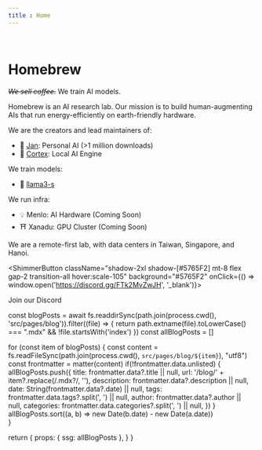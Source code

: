 ```yaml
---
title : Home
---
```



<br/>

# Homebrew

<s><i>We sell coffee.</s></i> We train AI models. 

Homebrew is an AI research lab. Our mission is to build human-augmenting AIs that run energy-efficiently on earth-friendly hardware.

We are the creators and lead maintainers of: 

- 👋 [Jan](https://jan.ai): Personal AI (>1 million downloads)
- 🤖 [Cortex](https://cortex.so): Local AI Engine

We train models:

- 🦄 [llama3-s](https://github.com/janhq/llama3-s)

We run infra: 

- 💡 Menlo: AI Hardware (Coming Soon)
- ⛩️ Xanadu: GPU Cluster (Coming Soon)

We are a remote-first lab, with data centers in Taiwan, Singapore, and Hanoi.

<ShimmerButton className="shadow-2xl shadow-[#5765F2] mt-8 flex gap-2 transition-all hover:scale-105" background="#5765F2" onClick={() => window.open('https://discord.gg/FTk2MvZwJH', '_blank')}>
  <FaDiscord className="text-2xl text-white" />
  <div>
    <p className="text-base font-sans text-white font-medium">Join our Discord</p>
  </div>
</ShimmerButton>

<Blog/>

  const blogPosts = await fs.readdirSync(path.join(process.cwd(), 'src/pages/blog')).filter((file) => {
    return path.extname(file).toLowerCase() === ".mdx" && !file.startsWith('index')
  })
  const allBlogPosts = []

  for (const item of blogPosts) {
    const content = fs.readFileSync(path.join(process.cwd(), `src/pages/blog/${item}`), "utf8")
    const frontmatter = matter(content)
    if(!frontmatter.data.unlisted) {
      allBlogPosts.push({
        title: frontmatter.data?.title || null,
        url: '/blog/' + item?.replace(/\.mdx?/, ''),
        description: frontmatter.data?.description || null,
        date: String(frontmatter.data?.date) || null,
        tags: frontmatter.data.tags?.split(', ') || null,
        author: frontmatter.data?.author || null,
        categories: frontmatter.data.categories?.split(', ') || null,
      })
    }
    allBlogPosts.sort((a, b) => new Date(b.date) - new Date(a.date))    
  }

  return {
    props: {
      ssg: allBlogPosts
    },
  }
}
